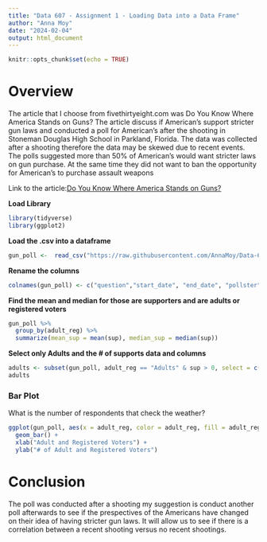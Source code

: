 ```yaml
---
title: "Data 607 - Assignment 1 - Loading Data into a Data Frame"
author: "Anna Moy"
date: "2024-02-04"
output: html_document
---
```


```r
knitr::opts_chunk$set(echo = TRUE)
```

# Overview

The article that I choose from fivethirtyeight.com was Do You Know Where America Stands on Guns? The article discuss if American's support stricter gun laws and conducted a poll for American's after the shooting in Stoneman Douglas High School in Parkland, Florida. The data was collected after a shooting therefore the data may be skewed due to recent events. The polls suggested more than 50% of American's would want stricter laws on gun purchase. At the same time they did not want to ban the opportunity for American's to purchase assault weapons

Link to the article:[Do You Know Where America Stands on Guns?]()

**Load Library**

```r
library(tidyverse)
library(ggplot2)
```

**Load the .csv into a dataframe**

```r
gun_poll <-  read_csv("https://raw.githubusercontent.com/AnnaMoy/Data-607/main/guns-polls.csv")
```

**Rename the columns**

```r
colnames(gun_poll) <- c("question","start_date", "end_date", "pollster","adult_reg","sup", "rep_sup", "demo_supp", "web")
```

**Find the mean and median for those are supporters and are adults or registered voters **
```r
gun_poll %>%
  group_by(adult_reg) %>%
  summarize(mean_sup = mean(sup), median_sup = median(sup))
```

**Select only Adults and the # of supports data and columns**
``` r
adults <- subset(gun_poll, adult_reg == "Adults" & sup > 0, select = c(adult_reg, sup))
adults
```

### Bar Plot

What is the number of respondents that check the weather?

```r
ggplot(gun_poll, aes(x = adult_reg, color = adult_reg, fill = adult_reg)) +
  geom_bar() +
  xlab("Adult and Registered Voters") +
  ylab("# of Adult and Registered Voters")
```

# Conclusion
The poll was conducted after a shooting my suggestion is conduct another poll afterwards to see if the prespectives of the Americans have changed on their idea of having stricter gun laws. It will allow us to see if there is a correlation between a recent shooting versus no recent shootings. 

